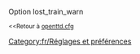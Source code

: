 {{fr/Amorce}}
Option lost_train_warn

<small><<Retour à [[fr/Archive/Manual/Settings/Openttd.cfg|openttd.cfg]]</small>
[[Category:fr/Réglages et préférences]]